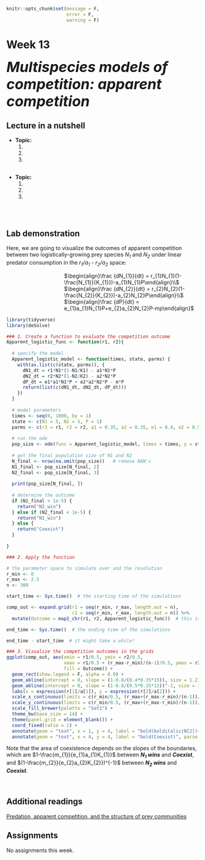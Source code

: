 ```r
knitr::opts_chunk$set(message = F, 
                      error = F, 
                      warning = F)

```

# Week 13 {-} 
<div style = "font-size: 28pt"> **_Multispecies models of competition: apparent competition_**</div>

## Lecture in a nutshell {-}

* **Topic:**
    1. 
    2. 
    3. 
    
<div style="height:1px ;"><br></div>

* **Topic:**
    1. 
    2. 
    3.

<div style="height:1px ;"><br></div>    
<br>


## Lab demonstration {-}

Here, we are going to visualize the outcomes of apparent competition between two logistically-growing prey species _N~1~_ and _N~2~_ under linear predator consumption in the _r~1~/a~1~ - r~2~/a~2~_ space:

<div style="margin-left: 30%;">$\begin{align}\frac {dN_{1}}{dt} = r_{1}N_{1}(1-\frac{N_{1}}{K_{1}})-a_{1}N_{1}P\end{align}\\$</div>
<div style="margin-left: 30%;">$\begin{align}\frac {dN_{2}}{dt} = r_{2}N_{2}(1-\frac{N_{2}}{K_{2}})-a_{2}N_{2}P\end{align}\\$</div>
<div style="margin-left: 30%; margin-bottom: 15px;">$\begin{align}\frac {dP}{dt} = e_{1}a_{1}N_{1}P+e_{2}a_{2}N_{2}P-mp\end{align}$</div>

```r
library(tidyverse)
library(deSolve)

### 1. Create a function to evaluate the competition outcome
Apparent_logistic_func <- function(r1, r2){
  
  # specify the model 
  Apparent_logistic_model <- function(times, state, parms) {
    with(as.list(c(state, parms)), {
      dN1_dt = r1*N1*(1-N1/K1) - a1*N1*P
      dN2_dt = r2*N2*(1-N2/K2) - a2*N2*P
      dP_dt = e1*a1*N1*P + e2*a2*N2*P - m*P
      return(list(c(dN1_dt, dN2_dt, dP_dt)))  
    })
  }
  
  # model parameters
  times <- seq(0, 1000, by = 1)
  state <- c(N1 = 5, N2 = 5, P = 1)
  parms <- c(r1 = r1, r2 = r2, a1 = 0.35, a2 = 0.35, e1 = 0.4, e2 = 0.5, m = 0.8, K1 = 15, K2 = 12)
  
  # run the ode
  pop_size <- ode(func = Apparent_logistic_model, times = times, y = state, parms = parms)
  
  # get the final population size of N1 and N2
  N_final <- nrow(na.omit(pop_size))   # remove NAN's
  N1_final <- pop_size[N_final, 2]
  N2_final <- pop_size[N_final, 3]
  
  print(pop_size[N_final, ])
  
  # determine the outcome 
  if (N1_final < 1e-5) {
    return("N2_win")
  } else if (N2_final < 1e-5) {
    return("N1_win")
  } else {
    return("Coexist")
  }
  
}

### 2. Apply the function

# the parameter space to simulate over and the resolution
r_min <- 0
r_max <- 2.5
n <- 300

start_time <- Sys.time()  # the starting time of the simulations

comp_out <- expand.grid(r1 = seq(r_min, r_max, length.out = n),
                        r2 = seq(r_min, r_max, length.out = n)) %>%
  mutate(Outcome = map2_chr(r1, r2, Apparent_logistic_func))  # this is where the simulations actually take place!

end_time <- Sys.time()  # the ending time of the simulations

```

```r
end_time - start_time  # it might take a while!
```

```r
### 3. Visualize the competition outcomes in the grids
ggplot(comp_out, aes(xmin = r1/0.5, ymin = r2/0.5, 
                     xmax = r1/0.5 + (r_max-r_min)/(n-1)/0.5, ymax = r2/0.5 + (r_max-r_min)/(n-1)/0.5,
                     fill = Outcome)) + 
  geom_rect(show.legend = F, alpha = 0.9) + 
  geom_abline(intercept = 0, slope = (1-0.8/(0.4*0.35*15)), size = 1.2) + 
  geom_abline(intercept = 0, slope = (1-0.8/(0.5*0.35*12))^-1, size = 1.2) + 
  labs(x = expression(r[1]/a[1]), y = expression(r[2]/a[2])) + 
  scale_x_continuous(limits = c(r_min/0.5, (r_max+(r_max-r_min)/(n-1))/0.5 ), expand = c(0, 0)) +
  scale_y_continuous(limits = c(r_min/0.5, (r_max+(r_max-r_min)/(n-1))/0.5 ), expand = c(0, 0)) +
  scale_fill_brewer(palette = "Set1") + 
  theme_bw(base_size = 14) + 
  theme(panel.grid = element_blank()) +
  coord_fixed(ratio = 1) + 
  annotate(geom = "text", x = 1, y = 4, label = "bold(bolditalic(N[2])~wins)", parse = T) + 
  annotate(geom = "text", x = 4, y = 4, label = "bold(Coexist)", parse = T) + annotate(geom = "text", x = 4, y = 1, label = "bold(bolditalic(N[1])~wins)", parse = T)

```

Note that the area of coexistence depends on the slopes of the boundaries, which are $1-\frac{m_{1}}{e_{1}a_{1}K_{1}}$ between **_N~1~ wins_** and **_Coexist_**, and $(1-\frac{m_{2}}{e_{2}a_{2}K_{2}})^{-1}$ between **_N~2~ wins_** and **_Coexist_**.

<br>

## Additional readings {-}

[Predation, apparent competition, and the structure of prey communities](./Additional readings/Holt_1977_Theo_Pop_Bio.pdf){target="_blank"}
<br>

## Assignments {-}

No assignments this week.


